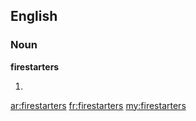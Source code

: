 ==English==

===Noun===
'''firestarters'''

# {{plural of|[[firestarter]]}}

[[ar:firestarters]]
[[fr:firestarters]]
[[my:firestarters]]